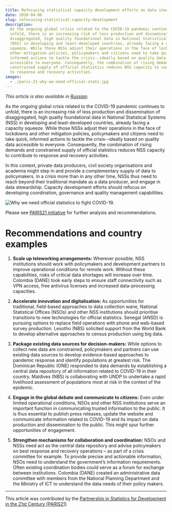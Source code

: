 ```yaml
---
title: Refocusing statistical capacity development efforts on data stewardship
date: 2020-04-06
slug: refocusing-statistical-capacity-development
description:
  As the ongoing global crisis related to the COVID-19 pandemic continues to
  unfold, there is an increasing risk of less production and dissemination of
  disaggregated, high quality foundational data in National Statistical Systems
  (NSS) in developing and least-developed countries, already facing a capacity
  squeeze. While those NSSs adjust their operations in the face of lockdowns and
  other mitigation policies, policymakers and citizens need to take quick,
  informed actions to tackle the crisis--ideally based on quality data
  accessible to everyone. Consequently, the combination of rising demands and
  constrained supply of official statistics reduces NSS capacity to contribute
  to response and recovery activities.
images:
  - ./paris-21-why-we-need-official-stats.jpg
---
```



_This article is also available in
[Russian](/refocusing-statistical-capacity-development-RU.pdf)_.

As the ongoing global crisis related to the COVID-19 pandemic continues to
unfold, there is an increasing risk of less production and dissemination of
disaggregated, high quality foundational data in National Statistical Systems
(NSS) in developing and least-developed countries, already facing a capacity
squeeze. While those NSSs adjust their operations in the face of lockdowns and
other mitigation policies, policymakers and citizens need to take quick,
informed actions to tackle the crisis--ideally based on quality data accessible
to everyone. Consequently, the combination of rising demands and constrained
supply of official statistics reduces NSS capacity to contribute to response and
recovery activities.

In this context, private data producers, civil society organisations and
academia might step in and provide a complementary supply of data to
policymakers. In a crisis more than in any other time, NSSs thus need to reach
beyond their traditional mandate as a data producer, and engage in data
stewardship. Capacity development efforts should refocus on developing
coordination, governance and quality management capabilities.

<Box mb={3}>
  <Img
    fluid={props.images[0]}
    title="Why we need official statistics to fight COVID-19."
    alt="Why we need official statistics to fight COVID-19."
  />
</Box>

Please see
[PARIS21 initiative](https://paris21.org/news-center/news/Our-Response-to-COVID-19)
for further analysis and recommendations.

# Recommendations and country examples

1. **Scale up teleworking arrangements:** Wherever possible, NSS institutions
   should work with policymakers and development partners to improve operational
   conditions for remote work. Without these capabilities, risks of critical
   data shortages will increase over time. Colombia (DANE) took early steps to
   ensure staff connectivity such as VPN access, free antivirus licenses and
   increased data-processing capacities.

2. **Accelerate innovation and digitalisation:** As opportunities for
   traditional, field-based approaches to data collection wane, National
   Statistical Offices (NSOs) and other NSS institutions should prioritise
   transitions to new technologies for official statistics. Senegal (ANSD) is
   pursuing options to replace field operations with phone and web-based survey
   production. Lesotho (NBS) solicited support from the World Bank to develop
   alternative approaches to census production using big data.

3. **Package existing data sources for decision-makers:** While options to
   collect new data are constrained, policymakers and partners can use existing
   data sources to develop evidence-based approaches to pandemic response and
   identify populations at greatest risk. The Dominican Republic (ONE) responded
   to data demands by establishing a central data repository of all information
   related to COVID-19 in their country. Maldives (NBS) is collaborating with
   UNDP to undertake a rapid livelihood assessment of populations most at risk
   in the context of the epidemic.

4. **Engage in the global debate and communicate to citizens:** Even under
   limited operational conditions, NSOs and other NSS institutions serve an
   important function in communicating trusted information to the public. It is
   thus essential to publish press releases, update the website and communicate
   information related to COVID-19 and its impact on data production and
   dissemination to the public. This might spur further opportunities of
   engagement.

5. **Strengthen mechanisms for collaboration and coordination:** NSOs and NSSs
   need act as the central data repository and advise policymakers on best
   response and recovery operations – as part of a crisis committee for example.
   To provide precise and actionable information, NSOs need to understand the
   government’s information requirements. Often existing coordination bodies
   could serve as a forum for exchange between institutions. Colombia (DANE)
   created an administrative data committee with members from the National
   Planning Department and the Ministry of ICT to understand the data needs of
   their policy makers.

---

This article was contributed by the
[Partnership in Statistics for Development in the 21st Century (PARIS21)](https://paris21.org/)
